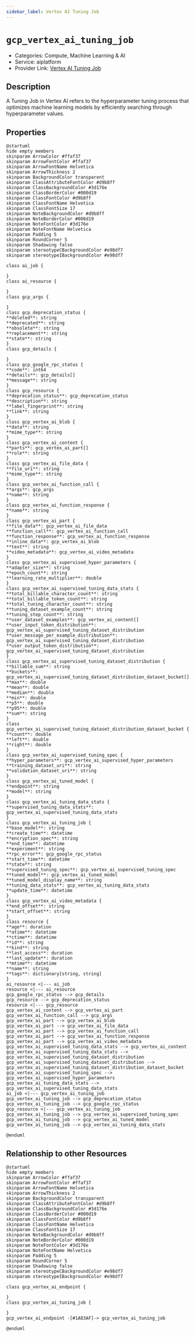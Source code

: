 ```yaml
---
sidebar_label: Vertex AI Tuning Job
---
```


# `gcp_vertex_ai_tuning_job`

- Categories: Compute, Machine Learning & AI
- Service: aiplatform
- Provider Link: [Vertex AI Tuning Job](https://cloud.google.com/docs)

## Description

A Tuning Job in Vertex AI refers to the hyperparameter tuning process that optimizes machine learning models by efficiently searching through hyperparameter values.

## Properties

<ZoomPanPinch>

```kroki imgType="plantuml" imgAlt="Diagram of Vertex AI Tuning Job data model"
@startuml
hide empty members
skinparam ArrowColor #ffaf37
skinparam ArrowFontColor #ffaf37
skinparam ArrowFontName Helvetica
skinparam ArrowThickness 2
skinparam BackgroundColor transparent
skinparam ClassAttributeFontColor #d9b8ff
skinparam ClassBackgroundColor #3d176e
skinparam ClassBorderColor #000d19
skinparam ClassFontColor #d9b8ff
skinparam ClassFontName Helvetica
skinparam ClassFontSize 17
skinparam NoteBackgroundColor #d9b8ff
skinparam NoteBorderColor #000d19
skinparam NoteFontColor #3d176e
skinparam NoteFontName Helvetica
skinparam Padding 5
skinparam RoundCorner 5
skinparam Shadowing false
skinparam stereotypeCBackgroundColor #e98df7
skinparam stereotypeIBackgroundColor #e98df7

class ai_job {

}
class ai_resource {

}
class gcp_args {

}
class gcp_deprecation_status {
**deleted**: string
**deprecated**: string
**obsolete**: string
**replacement**: string
**state**: string
}
class gcp_details {

}
class gcp_google_rpc_status {
**code**: int64
**details**: gcp_details[]
**message**: string
}
class gcp_resource {
**deprecation_status**: gcp_deprecation_status
**description**: string
**label_fingerprint**: string
**link**: string
}
class gcp_vertex_ai_blob {
**data**: string
**mime_type**: string
}
class gcp_vertex_ai_content {
**parts**: gcp_vertex_ai_part[]
**role**: string
}
class gcp_vertex_ai_file_data {
**file_uri**: string
**mime_type**: string
}
class gcp_vertex_ai_function_call {
**args**: gcp_args
**name**: string
}
class gcp_vertex_ai_function_response {
**name**: string
}
class gcp_vertex_ai_part {
**file_data**: gcp_vertex_ai_file_data
**function_call**: gcp_vertex_ai_function_call
**function_response**: gcp_vertex_ai_function_response
**inline_data**: gcp_vertex_ai_blob
**text**: string
**video_metadata**: gcp_vertex_ai_video_metadata
}
class gcp_vertex_ai_supervised_hyper_parameters {
**adapter_size**: string
**epoch_count**: string
**learning_rate_multiplier**: double
}
class gcp_vertex_ai_supervised_tuning_data_stats {
**total_billable_character_count**: string
**total_billable_token_count**: string
**total_tuning_character_count**: string
**tuning_dataset_example_count**: string
**tuning_step_count**: string
**user_dataset_examples**: gcp_vertex_ai_content[]
**user_input_token_distribution**: gcp_vertex_ai_supervised_tuning_dataset_distribution
**user_message_per_example_distribution**: gcp_vertex_ai_supervised_tuning_dataset_distribution
**user_output_token_distribution**: gcp_vertex_ai_supervised_tuning_dataset_distribution
}
class gcp_vertex_ai_supervised_tuning_dataset_distribution {
**billable_sum**: string
**buckets**: gcp_vertex_ai_supervised_tuning_dataset_distribution_dataset_bucket[]
**max**: double
**mean**: double
**median**: double
**min**: double
**p5**: double
**p95**: double
**sum**: string
}
class gcp_vertex_ai_supervised_tuning_dataset_distribution_dataset_bucket {
**count**: double
**left**: double
**right**: double
}
class gcp_vertex_ai_supervised_tuning_spec {
**hyper_parameters**: gcp_vertex_ai_supervised_hyper_parameters
**training_dataset_uri**: string
**validation_dataset_uri**: string
}
class gcp_vertex_ai_tuned_model {
**endpoint**: string
**model**: string
}
class gcp_vertex_ai_tuning_data_stats {
**supervised_tuning_data_stats**: gcp_vertex_ai_supervised_tuning_data_stats
}
class gcp_vertex_ai_tuning_job {
**base_model**: string
**create_time**: datetime
**encryption_spec**: string
**end_time**: datetime
**experiment**: string
**rpc_error**: gcp_google_rpc_status
**start_time**: datetime
**state**: string
**supervised_tuning_spec**: gcp_vertex_ai_supervised_tuning_spec
**tuned_model**: gcp_vertex_ai_tuned_model
**tuned_model_display_name**: string
**tuning_data_stats**: gcp_vertex_ai_tuning_data_stats
**update_time**: datetime
}
class gcp_vertex_ai_video_metadata {
**end_offset**: string
**start_offset**: string
}
class resource {
**age**: duration
**atime**: datetime
**ctime**: datetime
**id**: string
**kind**: string
**last_access**: duration
**last_update**: duration
**mtime**: datetime
**name**: string
**tags**: dictionary[string, string]
}
ai_resource <|--- ai_job
resource <|--- ai_resource
gcp_google_rpc_status --> gcp_details
gcp_resource --> gcp_deprecation_status
resource <|--- gcp_resource
gcp_vertex_ai_content --> gcp_vertex_ai_part
gcp_vertex_ai_function_call --> gcp_args
gcp_vertex_ai_part --> gcp_vertex_ai_blob
gcp_vertex_ai_part --> gcp_vertex_ai_file_data
gcp_vertex_ai_part --> gcp_vertex_ai_function_call
gcp_vertex_ai_part --> gcp_vertex_ai_function_response
gcp_vertex_ai_part --> gcp_vertex_ai_video_metadata
gcp_vertex_ai_supervised_tuning_data_stats --> gcp_vertex_ai_content
gcp_vertex_ai_supervised_tuning_data_stats --> gcp_vertex_ai_supervised_tuning_dataset_distribution
gcp_vertex_ai_supervised_tuning_dataset_distribution --> gcp_vertex_ai_supervised_tuning_dataset_distribution_dataset_bucket
gcp_vertex_ai_supervised_tuning_spec --> gcp_vertex_ai_supervised_hyper_parameters
gcp_vertex_ai_tuning_data_stats --> gcp_vertex_ai_supervised_tuning_data_stats
ai_job <|--- gcp_vertex_ai_tuning_job
gcp_vertex_ai_tuning_job --> gcp_deprecation_status
gcp_vertex_ai_tuning_job --> gcp_google_rpc_status
gcp_resource <|--- gcp_vertex_ai_tuning_job
gcp_vertex_ai_tuning_job --> gcp_vertex_ai_supervised_tuning_spec
gcp_vertex_ai_tuning_job --> gcp_vertex_ai_tuned_model
gcp_vertex_ai_tuning_job --> gcp_vertex_ai_tuning_data_stats

@enduml
```

</ZoomPanPinch>

## Relationship to other Resources

<ZoomPanPinch>

```kroki imgType="plantuml" imgAlt="Diagram of Vertex AI Tuning Job resource relationships"
@startuml
hide empty members
skinparam ArrowColor #ffaf37
skinparam ArrowFontColor #ffaf37
skinparam ArrowFontName Helvetica
skinparam ArrowThickness 2
skinparam BackgroundColor transparent
skinparam ClassAttributeFontColor #d9b8ff
skinparam ClassBackgroundColor #3d176e
skinparam ClassBorderColor #000d19
skinparam ClassFontColor #d9b8ff
skinparam ClassFontName Helvetica
skinparam ClassFontSize 17
skinparam NoteBackgroundColor #d9b8ff
skinparam NoteBorderColor #000d19
skinparam NoteFontColor #3d176e
skinparam NoteFontName Helvetica
skinparam Padding 5
skinparam RoundCorner 5
skinparam Shadowing false
skinparam stereotypeCBackgroundColor #e98df7
skinparam stereotypeIBackgroundColor #e98df7

class gcp_vertex_ai_endpoint {

}
class gcp_vertex_ai_tuning_job {

}
gcp_vertex_ai_endpoint -[#1A83AF]-> gcp_vertex_ai_tuning_job

@enduml
```

</ZoomPanPinch>
